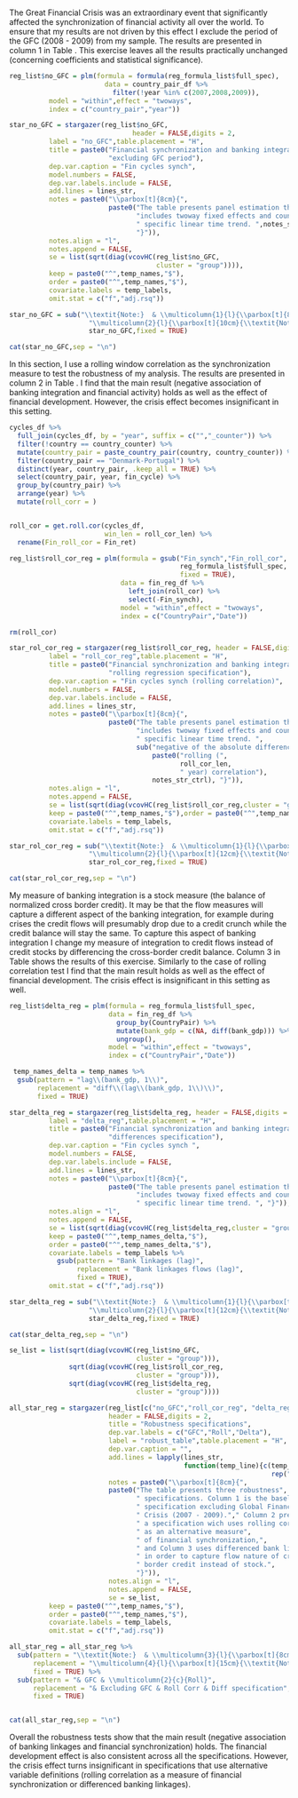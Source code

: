 ```r

```



\subsection{Excluding GFC}

The Great Financial Crisis was an extraordinary event that significantly
affected the synchronization of financial activity all over the world.
To ensure that my results are not driven by this effect I exclude the period
of the GFC (2008 - 2009) from my sample. The results are presented in column 1 in Table \ref{robust_table}. This exercise leaves all the results practically unchanged (concerning coefficients and statistical significance).

```r

reg_list$no_GFC = plm(formula = formula(reg_formula_list$full_spec),
                        data = country_pair_df %>% 
                          filter(!year %in% c(2007,2008,2009)),
          model = "within",effect = "twoways",
          index = c("country_pair","year"))

```


```r

star_no_GFC = stargazer(reg_list$no_GFC,
                               header = FALSE,digits = 2,
          label = "no_GFC",table.placement = "H",
          title = paste0("Financial synchronization and banking integration: ",
                         "excluding GFC period"),
          dep.var.caption = "Fin cycles synch",
          model.numbers = FALSE,
          dep.var.labels.include = FALSE,
          add.lines = lines_str,
          notes = paste0("\\parbox[t]{8cm}{",
                         paste0("The table presents panel estimation that ",
                                "includes twoway fixed effects and country-pair ",
                                " specific linear time trend. ",notes_str_ctrl,
                                "}")),
          notes.align = "l",
          notes.append = FALSE,
          se = list(sqrt(diag(vcovHC(reg_list$no_GFC,
                                     cluster = "group")))),
          keep = paste0("^",temp_names,"$"),
          order = paste0("^",temp_names,"$"),
          covariate.labels = temp_labels,
          omit.stat = c("f","adj.rsq"))

star_no_GFC = sub("\\textit{Note:}  & \\multicolumn{1}{l}{\\parbox[t]{8cm}{",
                    "\\multicolumn{2}{l}{\\parbox[t]{10cm}{\\textit{Note:} ",
                    star_no_GFC,fixed = TRUE)


```


```r

cat(star_no_GFC,sep = "\n")

```


<!-- Regression analysis rolling correlation-->

\subsection{Rolling correlation}

In this section, I use a rolling window correlation as the synchronization measure
to test the robustness of my analysis. The results are presented in column 2 in Table \ref{robust_table}. I find that the main result (negative association of banking integration and financial activity) holds as well as the effect of financial development. However, the crisis effect becomes insignificant
in this setting.

```r


cycles_df %>% 
  full_join(cycles_df, by = "year", suffix = c("","_counter")) %>% 
  filter(!country == country_counter) %>% 
  mutate(country_pair = paste_country_pair(country, country_counter)) %>% 
  filter(country_pair == "Denmark-Portugal") %>% 
  distinct(year, country_pair, .keep_all = TRUE) %>% 
  select(country_pair, year, fin_cycle) %>% 
  group_by(country_pair) %>% 
  arrange(year) %>% 
  mutate(roll_corr = )


roll_cor = get.roll.cor(cycles_df,
                        win_len = roll_cor_len) %>% 
  rename(Fin_roll_cor = Fin_ret)

reg_list$roll_cor_reg = plm(formula = gsub("Fin_synch","Fin_roll_cor",
                                           reg_formula_list$full_spec,
                                           fixed = TRUE),
                            data = fin_reg_df %>% 
                              left_join(roll_cor) %>% 
                              select(-Fin_synch),
                            model = "within",effect = "twoways",
                            index = c("CountryPair","Date"))

rm(roll_cor)

```


```r

star_rol_cor_reg = stargazer(reg_list$roll_cor_reg, header = FALSE,digits = 2,
          label = "roll_cor_reg",table.placement = "H",
          title = paste0("Financial synchronization and banking integration: ",
                         "rolling regression specification"),
          dep.var.caption = "Fin cycles synch (rolling correlation)",
          model.numbers = FALSE,
          dep.var.labels.include = FALSE,
          add.lines = lines_str,
          notes = paste0("\\parbox[t]{8cm}{",
                         paste0("The table presents panel estimation that ",
                                "includes twoway fixed effects and country-pair ",
                                " specific linear time trend. ",
                                sub("negative of the absolute difference",
                                    paste0("rolling (",
                                           roll_cor_len,
                                           " year) correlation"),
                                    notes_str_ctrl), "}")),
          notes.align = "l",
          notes.append = FALSE,
          se = list(sqrt(diag(vcovHC(reg_list$roll_cor_reg,cluster = "group")))),
          keep = paste0("^",temp_names,"$"),order = paste0("^",temp_names,"$"),
          covariate.labels = temp_labels,
          omit.stat = c("f","adj.rsq"))

star_rol_cor_reg = sub("\\textit{Note:}  & \\multicolumn{1}{l}{\\parbox[t]{8cm}{",
                    "\\multicolumn{2}{l}{\\parbox[t]{12cm}{\\textit{Note:} ",
                    star_rol_cor_reg,fixed = TRUE)


```


```r

cat(star_rol_cor_reg,sep = "\n")

```



\subsection{Flow vs Stock measures}

My measure of banking integration is a stock measure (the balance of normalized
cross border credit). It may be that the flow measures will capture a
different aspect of the banking integration, for example during crises the
credit flows will presumably drop due to a credit crunch while the credit
balance will stay the same. To capture this aspect of banking integration I  change my measure of integration to credit flows instead of credit stocks
by differencing the cross-border credit balance. Column 3 in Table \ref{robust_table} shows the
results of this exercise. Similarly to the case of rolling correlation test
I find that the main result holds as well as the effect of financial
development. The crisis effect is insignificant in this setting as well.

```r

reg_list$delta_reg = plm(formula = reg_formula_list$full_spec,
                         data = fin_reg_df %>% 
                           group_by(CountryPair) %>% 
                           mutate(bank_gdp = c(NA, diff(bank_gdp))) %>% 
                           ungroup(),
                         model = "within",effect = "twoways",
                         index = c("CountryPair","Date"))

```


```r


 temp_names_delta = temp_names %>% 
  gsub(pattern = "lag\\(bank_gdp, 1\\)",
       replacement = "diff\\(lag\\(bank_gdp, 1\\)\\)",
       fixed = TRUE)

star_delta_reg = stargazer(reg_list$delta_reg, header = FALSE,digits = 2,
          label = "delta_reg",table.placement = "H",
          title = paste0("Financial synchronization and banking integration: ",
                         "differences specification"),
          dep.var.caption = "Fin cycles synch ",
          model.numbers = FALSE,
          dep.var.labels.include = FALSE,
          add.lines = lines_str,
          notes = paste0("\\parbox[t]{8cm}{",
                         paste0("The table presents panel estimation that ",
                                "includes twoway fixed effects and country-pair",
                                " specific linear time trend. ", "}")),
          notes.align = "l",
          notes.append = FALSE,
          se = list(sqrt(diag(vcovHC(reg_list$delta_reg,cluster = "group")))),
          keep = paste0("^",temp_names_delta,"$"),
          order = paste0("^",temp_names_delta,"$"),
          covariate.labels = temp_labels %>% 
            gsub(pattern = "Bank linkages (lag)",
                 replacement = "Bank linkages flows (lag)",
                 fixed = TRUE),
          omit.stat = c("f","adj.rsq"))

star_delta_reg = sub("\\textit{Note:}  & \\multicolumn{1}{l}{\\parbox[t]{8cm}{",
                    "\\multicolumn{2}{l}{\\parbox[t]{12cm}{\\textit{Note:} ",
                    star_delta_reg,fixed = TRUE)


```


```r

cat(star_delta_reg,sep = "\n")

```


```r

se_list = list(sqrt(diag(vcovHC(reg_list$no_GFC,
                                cluster = "group"))),
               sqrt(diag(vcovHC(reg_list$roll_cor_reg,
                                cluster = "group"))),
               sqrt(diag(vcovHC(reg_list$delta_reg,
                                cluster = "group"))))

all_star_reg = stargazer(reg_list[c("no_GFC","roll_cor_reg", "delta_reg")],
                         header = FALSE,digits = 2,
                         title = "Robustness specifications",
                         dep.var.labels = c("GFC","Roll","Delta"),
                         label = "robust_table",table.placement = "H",
                         dep.var.caption = "",
                         add.lines = lapply(lines_str,
                                            function(temp_line){c(temp_line,
                                                                  rep("Yes",2))}),
                         notes = paste0("\\parbox[t]{8cm}{",
                         paste0("The table presents three robustness",
                                " specifications. Column 1 is the baseline",
                                " specification excluding Global Financial",
                                " Crisis (2007 - 2009)."," Column 2 presents",
                                " a specification wich uses rolling correlation",
                                " as an alternative measure",
                                " of financial synchronization,",
                                " and Column 3 uses differenced bank linkages",
                                " in order to capture flow nature of cross",
                                " border credit instead of stock.",
                                "}")),
                         notes.align = "l",
                         notes.append = FALSE,
                         se = se_list,
          keep = paste0("^",temp_names,"$"),
          order = paste0("^",temp_names,"$"),
          covariate.labels = temp_labels,
          omit.stat = c("f","adj.rsq"))

all_star_reg = all_star_reg %>% 
  sub(pattern = "\\textit{Note:}  & \\multicolumn{3}{l}{\\parbox[t]{8cm}{",
      replacement = "\\multicolumn{4}{l}{\\parbox[t]{15cm}{\\textit{Note:} ",
      fixed = TRUE) %>% 
  sub(pattern = "& GFC & \\multicolumn{2}{c}{Roll}",
      replacement = "& Excluding GFC & Roll Corr & Diff specification",
      fixed = TRUE)



```


```r

cat(all_star_reg,sep = "\n")

```

Overall the robustness tests show that the main result (negative association of banking linkages and financial synchronization) holds. The financial development
effect is also consistent across all the specifications. However, the crisis
effect turns insignificant in specifications that use alternative variable definitions (rolling correlation as a measure of financial synchronization or differenced banking linkages).

